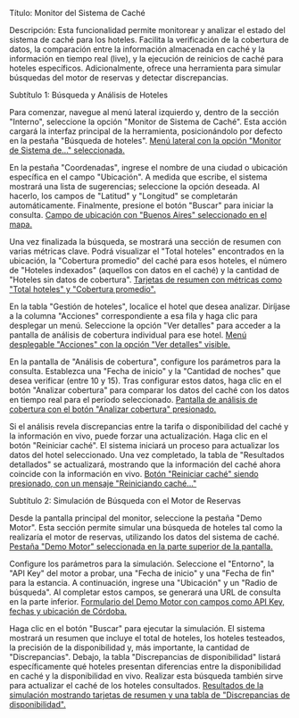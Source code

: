 Título: Monitor del Sistema de Caché

Descripción: Esta funcionalidad permite monitorear y analizar el estado del sistema de caché para los hoteles. Facilita la verificación de la cobertura de datos, la comparación entre la información almacenada en caché y la información en tiempo real (live), y la ejecución de reinicios de caché para hoteles específicos. Adicionalmente, ofrece una herramienta para simular búsquedas del motor de reservas y detectar discrepancias.

Subtítulo 1: Búsqueda y Análisis de Hoteles

Para comenzar, navegue al menú lateral izquierdo y, dentro de la sección "Interno", seleccione la opción "Monitor de Sistema de Caché". Esta acción cargará la interfaz principal de la herramienta, posicionándolo por defecto en la pestaña "Búsqueda de hoteles".  [Menú lateral con la opción "Monitor de Sistema de..." seleccionada.](https://files-public-web.s3-us-west-2.amazonaws.com/1978/video_screenshots/2025/09/29/screenshot_1759175382_0_68dae2d6be279.jpg)


En la pestaña "Coordenadas", ingrese el nombre de una ciudad o ubicación específica en el campo "Ubicación". A medida que escribe, el sistema mostrará una lista de sugerencias; seleccione la opción deseada. Al hacerlo, los campos de "Latitud" y "Longitud" se completarán automáticamente. Finalmente, presione el botón "Buscar" para iniciar la consulta.  [Campo de ubicación con "Buenos Aires" seleccionado en el mapa.](https://files-public-web.s3-us-west-2.amazonaws.com/1978/video_screenshots/2025/09/29/screenshot_1759175383_1_68dae2d752056.jpg)


Una vez finalizada la búsqueda, se mostrará una sección de resumen con varias métricas clave. Podrá visualizar el "Total hoteles" encontrados en la ubicación, la "Cobertura promedio" del caché para esos hoteles, el número de "Hoteles indexados" (aquellos con datos en el caché) y la cantidad de "Hoteles sin datos de cobertura".  [Tarjetas de resumen con métricas como "Total hoteles" y "Cobertura promedio".](https://files-public-web.s3-us-west-2.amazonaws.com/1978/video_screenshots/2025/09/29/screenshot_1759175383_2_68dae2d782124.jpg)


En la tabla "Gestión de hoteles", localice el hotel que desea analizar. Diríjase a la columna "Acciones" correspondiente a esa fila y haga clic para desplegar un menú. Seleccione la opción "Ver detalles" para acceder a la pantalla de análisis de cobertura individual para ese hotel.  [Menú desplegable "Acciones" con la opción "Ver detalles" visible.](https://files-public-web.s3-us-west-2.amazonaws.com/1978/video_screenshots/2025/09/29/screenshot_1759175383_3_68dae2d7e1aff.jpg)


En la pantalla de "Análisis de cobertura", configure los parámetros para la consulta. Establezca una "Fecha de inicio" y la "Cantidad de noches" que desea verificar (entre 10 y 15). Tras configurar estos datos, haga clic en el botón "Analizar cobertura" para comparar los datos del caché con los datos en tiempo real para el período seleccionado.  [Pantalla de análisis de cobertura con el botón "Analizar cobertura" presionado.](https://files-public-web.s3-us-west-2.amazonaws.com/1978/video_screenshots/2025/09/29/screenshot_1759175384_4_68dae2d817e39.jpg)


Si el análisis revela discrepancias entre la tarifa o disponibilidad del caché y la información en vivo, puede forzar una actualización. Haga clic en el botón "Reiniciar caché". El sistema iniciará un proceso para actualizar los datos del hotel seleccionado. Una vez completado, la tabla de "Resultados detallados" se actualizará, mostrando que la información del caché ahora coincide con la información en vivo.  [Botón "Reiniciar caché" siendo presionado, con un mensaje "Reiniciando caché..."](https://files-public-web.s3-us-west-2.amazonaws.com/1978/video_screenshots/2025/09/29/screenshot_1759175384_5_68dae2d84bd5e.jpg)


Subtítulo 2: Simulación de Búsqueda con el Motor de Reservas

Desde la pantalla principal del monitor, seleccione la pestaña "Demo Motor". Esta sección permite simular una búsqueda de hoteles tal como la realizaría el motor de reservas, utilizando los datos del sistema de caché.  [Pestaña "Demo Motor" seleccionada en la parte superior de la pantalla.](https://files-public-web.s3-us-west-2.amazonaws.com/1978/video_screenshots/2025/09/29/screenshot_1759175384_6_68dae2d8a8ad2.jpg)


Configure los parámetros para la simulación. Seleccione el "Entorno", la "API Key" del motor a probar, una "Fecha de inicio" y una "Fecha de fin" para la estancia. A continuación, ingrese una "Ubicación" y un "Radio de búsqueda". Al completar estos campos, se generará una URL de consulta en la parte inferior.  [Formulario del Demo Motor con campos como API Key, fechas y ubicación de Córdoba.](https://files-public-web.s3-us-west-2.amazonaws.com/1978/video_screenshots/2025/09/29/screenshot_1759175385_7_68dae2d91ea71.jpg)


Haga clic en el botón "Buscar" para ejecutar la simulación. El sistema mostrará un resumen que incluye el total de hoteles, los hoteles testeados, la precisión de la disponibilidad y, más importante, la cantidad de "Discrepancias". Debajo, la tabla "Discrepancias de disponibilidad" listará específicamente qué hoteles presentan diferencias entre la disponibilidad en caché y la disponibilidad en vivo. Realizar esta búsqueda también sirve para actualizar el caché de los hoteles consultados.  [Resultados de la simulación mostrando tarjetas de resumen y una tabla de "Discrepancias de disponibilidad".](https://files-public-web.s3-us-west-2.amazonaws.com/1978/video_screenshots/2025/09/29/screenshot_1759175385_8_68dae2d959fb7.jpg)
